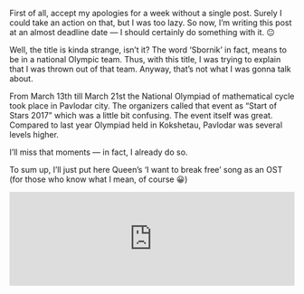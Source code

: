 
<PostInit id="no-more-sbornik" />

First of all, accept my apologies for a week without a single post.
Surely I could take an action on that, but I was too lazy.
So now, I’m writing this post at an almost deadline date — I should certainly do something with it. 😐

Well, the title is kinda strange, isn’t it?
The word ‘Sbornik’ in fact, means to be in a national Olympic team.
Thus, with this title, I was trying to explain that I was thrown out of that team.
Anyway, that’s not what I was gonna talk about.

From March 13th till March 21st the National Olympiad of mathematical cycle took place in Pavlodar city.
The organizers called that event as “Start of Stars 2017” which was a little bit confusing.
The event itself was great. Compared to last year Olympiad held in Kokshetau, Pavlodar was several levels higher.

<PhotoCarousel />

I’ll miss that moments — in fact, I already do so.

To sum up, I’ll just put here Queen’s ‘I want to break free’ song as an OST (for those who know what I mean, of course 😀)

<iframe
  width="100%"
  height="166"
  scrolling="no"
  frameborder="no"
  allow="autoplay"
  src="https://w.soundcloud.com/player/?url=https%3A//api.soundcloud.com/tracks/95990704&color=%23ff5500&auto_play=false&hide_related=false&show_comments=true&show_user=true&show_reposts=false&show_teaser=true"
></iframe>
